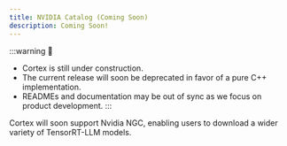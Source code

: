 ```yaml
---
title: NVIDIA Catalog (Coming Soon)
description: Coming Soon!
---
```


:::warning
🚧
- Cortex is still under construction.
- The current release will soon be deprecated in favor of a pure C++ implementation.
- READMEs and documentation may be out of sync as we focus on product development.
:::

Cortex will soon support Nvidia NGC, enabling users to download a wider variety of TensorRT-LLM models.